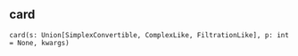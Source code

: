 ## card { #card }

`card(s: Union[SimplexConvertible, ComplexLike, FiltrationLike], p: int = None, kwargs)`